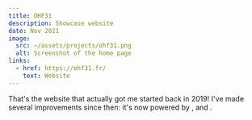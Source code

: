 ```yaml
---
title: OHF31
description: Showcase website
date: Nov 2021
image:
  src: ~/assets/projects/ohf31.png
  alt: Screenshot of the home page
links:
  - href: https://ohf31.fr/
    text: Website
---
```


That's the website that actually got me started back in 2019!
I've made several improvements since then: it's now powered
by <TechPill id='astro' />, <TechPill id='tailwind' /> and <TechPill id='tina' />.
